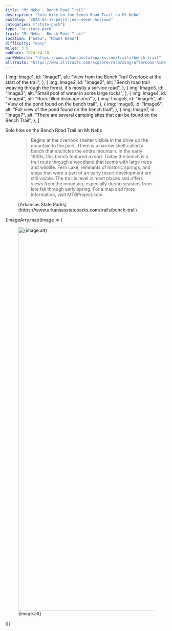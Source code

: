 ```yaml
---
title: "Mt Nebo - Bench Road Trail"
description: "Solo hike on the Bench Road Trail on Mt Nebo"
postSlug: "2024-04-13-petit-jean-seven-hollows"
categories: ["state-park"]
type: "ar-state-park"
trail: "Mt Nebo - Bench Road Trail"
location: ["nebo", "Mount Nebo"]
difficulty: "easy"
miles: 3.9
pubDate: 2024-04-20
parkWebsite: "https://www.arkansasstateparks.com/trails/bench-trail"
allTrails: "https://www.alltrails.com/explore/recording/afternoon-hike-at-bench-trail-23fc4cb?u=i&sh=duiwf7"
---
```



  {
    img: Image1,
    id: "Image1",
    alt: "View from the Bench Trail Overlook at the start of the trail",
  },
  {
    img: Image2,
    id: "Image2",
    alt: "Bench road trail weaving through the forest, it's mostly a service road",
  },
  {
    img: Image3,
    id: "Image3",
    alt: "Small pool of water in some large rocks",
  },
  { img: Image4, id: "Image4", alt: "Rock filled drainage area" },
  {
    img: Image5,
    id: "Image5",
    alt: "View of the pond found on the bench trail",
  },
  {
    img: Image6,
    id: "Image6",
    alt: "Full view of the pond found on the bench trail",
  },
  {
    img: Image7,
    id: "Image7",
    alt: "There are several camping sites that can be found on the Bench Trail",
  },
]

Solo hike on the Bench Road Trail on Mt Nebo

<figure>
  <blockquote>
    Begins at the overlook shelter visible in the drive up the
    mountain to the park. There is a narrow shelf called a bench that
    encircles the entire mountain. In the early 1900s, this bench
    featured a road. Today the bench is a trail route through a
    woodland that teems with large trees and wildlife. Fern Lake,
    remnants of historic springs, and steps that were a part of an
    early resort development are still visible. The trail is level in
    most places and offers views from the mountain, especially during
    seasons from late fall through early spring. For a map and more
    information, visit MTBProject.com.
  </blockquote>
  <figcaption>
    [Arkansas State
    Parks](https://www.arkansasstateparks.com/trails/bench-trail)
  </figcaption>
</figure>

<SimpleGallery>
  {imageArry.map(image => (
    <figure>
      <a href={image.img.src} target="_blank">
        <Image
          src={image.img}
          alt={image.alt}
          width="1200"
          slot="gallery-full"
        />
      </a>
      <figcaption>{image.alt}</figcaption>
    </figure>
  ))}
</SimpleGallery>
